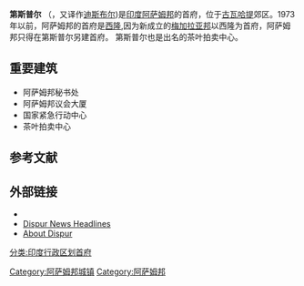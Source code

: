 <!-- See [[Wikipedia:WikiProject_Indian_cities|Wikipedia:WikiProject Indian cities]] for details -->{{Infobox settlement
| name                    = 第斯普尔
| native_name             = দিছপুৰ
| native_name_lang        = as
| other_name              = 
| settlement_type         =邦首府
| image_skyline           =  
| image_alt               = 
| image_caption           = 
| nickname                = 
| map_alt                 = 
| map_caption             = 
| pushpin_map             = India Assam
| pushpin_label_position  = left
| pushpin_map_alt         = 
| pushpin_map_caption     = 
| latd                    = 26
| latm                    = 08
| lats                    = 27
| latNS                   = N
| longd                   = 91
| longm                   = 47
| longs                   = 27
| longEW                  = E
| coordinates_display     = inline,title
| subdivision_type        = 国家
| subdivision_name        = [[印度|印度]]
| subdivision_type1       = [[印度诸邦|邦]]
| subdivision_name1       = [[阿萨姆|阿萨姆]]
| subdivision_type2       = [[印度地区|地区]]
| subdivision_name2       = [[西阿萨姆|西阿萨姆]]
| subdivision_type3       = [[所在县|县]]
| subdivision_name3       = [[坎如普县大都市区|坎如普县大都市区]]
| established_title       = <!-- Established -->
| established_date        = 
| founder                 = 
| named_for               = 
| government_type         = 
| governing_body          = 
| leader_title1           = [[阿萨姆邦首席行政部长|首席行政部长]]
| leader_name1            = [[Tarun_Gogoi|Tarun Gogoi]]
| leader_title2           = [[阿萨姆邦邦长|邦长]]
| leader_name2            = [[J_B_Patnaik|J. B. Patnaik]]
| unit_pref               = Metric
| area_footnotes          = 
| area_rank               = 
| area_total_km2          = 
| elevation_footnotes     = 
| elevation_m             = 55
| population_total        = 957,352
| population_as_of        = 2011
| population_rank         = 
| population_density_km2  = auto
| population_demonym      = 
| population_footnotes    = 
| demographics_type1      =语言
| demographics1_title1    = 官方
| demographics1_info1     = [[阿萨姆语|阿萨姆语]]
| timezone1               = [[Indian_Standard_Time|IST]]
| utc_offset1             = +5:30
| postal_code_type        = [[邮编|邮编]]
| postal_code             = 781005
| area_code_type          = 電話區號
| area_code               = 91 - (0) 361 - XX XX XXX
| registration_plate      = AS - 25
| blank1_name_sec2        = [[印度气候|气候]]
| blank1_info_sec2        = [[Climatic_regions_of_India|AC]] <small>([[Köppen_climate_classification|Köppen]])</small>
| website                 = 
| footnotes               = 
}}
'''第斯普尔''' （{{IPAc-en|d|I|s|'|p|oor}}，又译作[[迪斯布尔|迪斯布尔]])是[[印度|印度]][[阿萨姆邦|阿萨姆邦]]的首府，位于[[古瓦哈提|古瓦哈提]]郊区。1973年以前，阿萨姆邦的首府是[[西隆|西隆]],因为新成立的[[梅加拉亚邦|梅加拉亚邦]]以西隆为首府，阿萨姆邦只得在第斯普尔另建首府。
第斯普尔也是出名的茶叶拍卖中心。

== 重要建筑 ==

*阿萨姆邦秘书处
*阿萨姆邦议会大厦
*国家紧急行动中心
*茶叶拍卖中心


==参考文献 ==

{{Reflist}}

== 外部链接 ==
{{Commonscat|Dispur|第斯普尔}}
* {{Wikivoyage-inline}}
* [https://web.archive.org/web/20100502025242/http://www.northeastindianews.com/category/assam-guwahati-breaking-news-headlines/dispur-news/ Dispur News Headlines]
* [https://web.archive.org/web/20130614035252/http://www.guwahationline.in/About/Dispur/index.html#sthash.QKU56Lv0.dpuf/ About Dispur]

<!--start of Navigation boxes-->{{clear}}



<!--end of Navigation boxes-->

[[Category:阿萨姆邦城镇|Category:阿萨姆邦城镇]]
[[Category:阿萨姆邦|Category:阿萨姆邦]]
[[分类:印度行政区划首府|分类:印度行政区划首府]]